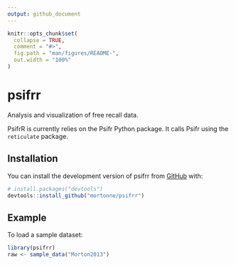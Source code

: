 ```yaml
---
output: github_document
---
```


<!-- README.md is generated from README.Rmd. Please edit that file -->

```r
knitr::opts_chunk$set(
  collapse = TRUE,
  comment = "#>",
  fig.path = "man/figures/README-",
  out.width = "100%"
)
```

# psifrr

<!-- badges: start -->
<!-- badges: end -->

Analysis and visualization of free recall data.

PsifrR is currently relies on the Psifr Python package. It calls Psifr using the `reticulate` package.

## Installation

You can install the development version of psifrr from [GitHub](https://github.com/) with:

``` r
# install.packages("devtools")
devtools::install_github("mortonne/psifrr")
```

## Example

To load a sample dataset:

```r
library(psifrr)
raw <- sample_data("Morton2013")
```
